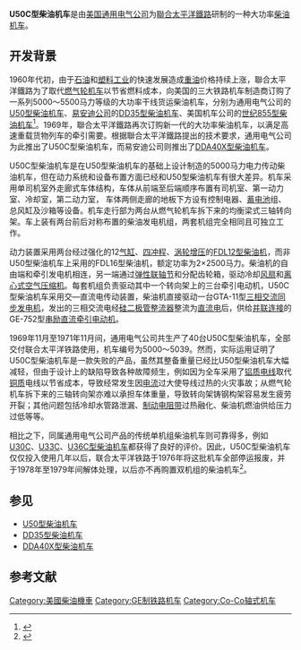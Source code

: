 {{noteTA
|G1 = Railway
}}
{{Infobox Locomotive
| name = U50C
| image = 
| caption = 
| type = [[柴油机车|柴油机车]]
| origin = {{USA}}
| designer = 
| builder = [[通用电气|通用电气]]
| buildmodel = 
| serialnumber = 
| builddate  = 1969年—1971年
| totalproduction  = 40台
| user = 
| aarwheels = C-C
| uicclass = Co'Co'
| gauge = 1,435毫米
| bogies = 
| wheeldiameter = 1,016毫米（40英寸）
| axleload = 
| wheelbase =
| minimumcurve = 
| length = 25,438毫米（83英尺5.5英寸）
| width = 3,022毫米（9英尺11英寸）
| height = 4,958毫米（16英尺3.2英寸）
| framesize = 
| weight = 201公吨／221美吨（442,660磅）
| fueltype = 
| fuelcap = 
| lubecap = 
| coolantcap = 
| watercap = 
| sandcap = 
| enginetype =  2 × [[通用电气7FDL系列柴油机|FDL12]]
| enginepower = 2 × 2,500马力
| transmission = 交—直流电
| generator =  GTA-11
| cylindercount = 
| cylindersize = 
| tractionmotors = GE-752
| topspeed = 113公里/小时（70英里/小时）
| sustainedspeed = 16公里/小时（10英里/小时）
| poweroutput = 
| tractiveeffort = 485千牛（109,000磅，起动）<br />391千牛（88,000磅，持续）
| locobrakes = [[空气制动|空气制动]]、[[电阻制动|电阻制动]]
| locobrakepower = 
| locobrakeforce = 
| trainbrakes = 
| safety = 
| notes =
}}
'''U50C型柴油机车'''是由[[美国|美国]][[通用电气|通用电气公司]]为[[聯合太平洋鐵路|聯合太平洋鐵路]]研制的一种大功率[[柴油机车|柴油机车]]。

==开发背景==
1960年代初，由于[[石油工业|石油]]和[[塑料工业|塑料工业]]的快速发展造成[[重油|重油]]价格持续上涨，聯合太平洋鐵路为了取代[[聯合太平洋鐵路燃氣輪機車系列|燃气轮机车]]以节省燃料成本，向美国的三大铁路机车制造商订购了一系列5000～5500马力等级的大功率干线货运柴油机车，分别为通用电气公司的[[U50型柴油机车|U50型柴油机车]]、[[易安迪|易安迪公司]]的[[DD35型柴油机车|DD35型柴油机车]]、美国机车公司的[[世纪855型柴油机车|世纪855型柴油机车]]<ref name="utarails">{{Cite web |url=http://utahrails.net/up/up-diesel-story-1934-1982-c.php |title=A History of Union Pacific Dieselization, 1934-1982, Part 3 |accessdate=2014-04-28 |publisher= |date=2011-08-26 |archive-url=https://web.archive.org/web/20130602134223/http://utahrails.net/up/up-diesel-story-1934-1982-c.php |archive-date=2013-06-02 |dead-url=yes }}</ref>。1969年，聯合太平洋鐵路再次订购新一代的大功率柴油机车，以满足高速重载货物列车的牵引需要。根据聯合太平洋鐵路提出的技术要求，通用电气公司为此推出了U50C型柴油机车，而易安迪公司则推出了[[DDA40X型柴油机车|DDA40X型柴油机车]]。

U50C型柴油机车是在U50型柴油机车的基础上设计制造的5000马力电力传动柴油机车，但在动力系统和设备布置方面已经和U50型柴油机车有很大差异。机车采用单司机室外走廊式车体结构，车体从前端至后端顺序布置有司机室、第一动力室、冷却室，第二动力室， 车体两侧走廊的地板下方设有控制电器、[[蓄电池|蓄电池]]组、总风缸及沙箱等设备。机车走行部为两台从燃气轮机车拆下来的均衡梁式三轴转向架。车上装有两台前后对称布置的柴油发电机组，两套机组完全相同且可独立工作。

动力装置采用两台经过强化的12[[气缸|气缸]]、[[四冲程|四冲程]]、[[渦輪增壓器|涡轮增压]]的[[通用电气7FDL系列柴油机|FDL12型柴油机]]，而非U50型柴油机车上采用的FDL16型柴油机，额定功率为2×2500马力。柴油机的自由端和牵引发电机相连，另一端通过[[联轴器|弹性联轴节]]和分配齿轮箱，驱动冷却[[风扇|风扇]]和[[压缩机|离心式空气压缩机]]。每套机组负责驱动其中一个转向架上的三台牵引电动机，U50C型柴油机车采用交—直流电传动装置，柴油机直接驱动一台GTA-11型[[三相交流电|三相交流]][[交流發電機|同步发电机]]，发出的三相交流电经[[硅|硅]][[二極管|二极管]][[整流器|整流器]]整流为[[直流电|直流电]]后，供给[[並聯電路|并联连接]]的GE-752型[[直流电动机|串励直流]][[牽引電動機|牵引电动机]]。

1969年11月至1971年11月间，通用电气公司共生产了40台U50C型柴油机车，全部交付联合太平洋铁路使用，机车编号为5000～5039。然而，实际运用证明了U50C型柴油机车是一款失败的产品，虽然其整备重量已经比U50型柴油机车大幅减轻，但由于设计上的缺陷导致各种故障频生，例如因为全车采用了[[铝|铝质]][[电线|电线]]取代[[铜|铜质]]电线以节省成本，导致经常发生因[[电流|电流]]过大使导线过热的火灾事故；从燃气轮机车拆下来的三轴转向架亦难以承担车体重量，导致转向架铸钢构架容易发生疲劳开裂；其他问题包括冷却水管路泄漏、[[电阻制动|制动电阻带]]过热融化、柴油机燃油供给压力过低等等。

相比之下，同属通用电气公司产品的传统单机组柴油机车则可靠得多，例如[[U30C型柴油机车|U30C]]、[[U33C型柴油机车|U33C]]、[[U36C型柴油机车|U36C型柴油机车]]都获得了良好的评价。因此，U50C型柴油机车仅仅投入使用几年以后，联合太平洋铁路于1976年将这批机车全部停运报废，并于1978年至1979年间解体处理，以后亦不再购置双机组的柴油机车<ref>{{Cite web |url= http://www.american-rails.com/ge-u50c.html |title= The GE U50C |accessdate= 2014-05-08 |publisher= American-Rails |date=  |archive-date= 2017-10-20 |archive-url= https://web.archive.org/web/20171020211541/http://www.american-rails.com/ge-u50c.html |dead-url= no }}</ref>。

== 参见 ==
{{Portal|鐵路}}
* [[U50型柴油机车|U50型柴油机车]]
* [[DD35型柴油机车|DD35型柴油机车]]
* [[DDA40X型柴油机车|DDA40X型柴油机车]]

== 参考文献 ==
{{Reflist}}

{{通用電氣柴油機車}}

{{DEFAULTSORT:U50C}}
[[Category:美國柴油機車|Category:美國柴油機車]]
[[Category:GE制铁路机车|Category:GE制铁路机车]]
[[Category:Co-Co轴式机车|Category:Co-Co轴式机车]]